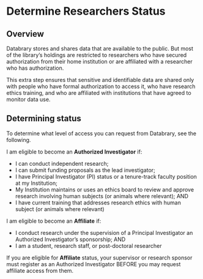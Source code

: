 # Determine Researchers Status {#determine-status}

## Overview {-}

Databrary stores and shares data that are available to the public.
But most of the library's holdings are restricted to researchers who have secured authorization from their home institution or are affiliated with a researcher who has authorization.

This extra step ensures that sensitive and identifiable data are shared only with people who have formal authorization to access it, who have research ethics training, and who are affiliated with institutions that have agreed to monitor data use.

## Determining status {-}

To determine what level of access you can request from Databrary, see the following.

I am eligible to become an **Authorized Investigator** if:  

+ I can conduct independent research;  
+ I can submit funding proposals as the lead investigator;  
+ I have Principal Investigator (PI) status or a tenure-track faculty position at my Institution;
+ My Institution maintains or uses an ethics board to review and approve research involving human subjects (or animals where relevant); AND
+ I have current training that addresses research ethics with human subject (or animals where relevant)    

I am eligible to become an **Affiliate** if: 

+ I conduct research under the supervision of a Principal Investigator an Authorized Investigator's sponsorship; AND
+ I am a student, research staff, or post-doctoral researcher  

If you are eligible for **Affiliate** status, your supervisor or research sponsor must register as an Authorized Investigator BEFORE you may request affiliate access from them.
